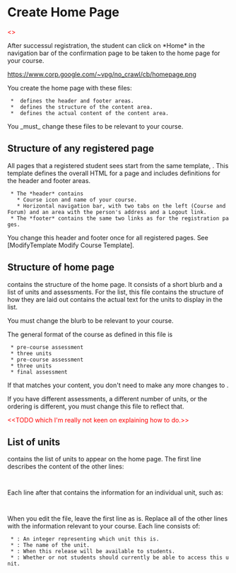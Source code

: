 = Create Home Page =

<font color=red><<TODO fix image url>></font>

After successul registration, the student can click on *Home* in the navigation bar of the confirmation page to be taken to the home page for your course.

https://www.corp.google.com/~vpg/no_crawl/cb/homepage.png

You create the home page with these files:
  * {{{views/base.html}}} defines the header and footer areas.
  * {{{views/course.html}}} defines the structure of the content area.
  * {{{data/unit.csv}}} defines the actual content of the content area. 

You _must_ change these files to be relevant to your course.

== Structure of any registered page ==

All pages that a registered student sees start from the same template, {{{views/base.html}}}. This template defines the overall HTML for a page and includes definitions for the header and footer areas.

  * The *header* contains 
    * Course icon and name of your course.
    * Horizontal navigation bar, with two tabs on the left (Course and Forum) and an area with the person's address and a Logout link.
  * The *footer* contains the same two links as for the registration pages. 

You change this header and footer once for all registered pages. See [ModifyTemplate Modify Course Template].

== Structure of home page ==

{{{views/course.html}}} contains the structure of the home page. It consists of a short blurb and a list of units and assessments. For the list, this file contains the structure of how they are laid out {{{data/unit.csv}}} contains the actual text for the units to display in the list.

You must change the blurb to be relevant to your course. 

The general format of the course as defined in this file is 
  * pre-course assessment
  * three units
  * pre-course assessment
  * three units
  * final assessment

If that matches your content, you don't need to make any more changes to {{{views/course.html}}}. 

If you have different assessments, a different number of units, or the ordering is different, you must change this file to reflect that.

<font color=red><<TODO which I'm really not keen on explaining how to do.>></font>

== List of units ==

{{{data/unit.csv}}} contains the list of units to appear on the home page. The first line describes the content of the other lines:

  {{{unit_id,unit_title,release_date,now_available}}}

Each line after that contains the information for an individual unit, such as: 
  {{{3,Advanced techniques,available July 12,True}}}

When you edit the file, leave the first line as is. Replace all of the other lines with the information relevant to your course. Each line consists of:
  * {{{unit_id}}}: An integer representing which unit this is.
  * {{{unit_title}}}: The name of the unit.
  * {{{release_date}}}: When this release will be available to students.
  * {{{now_available}}}: Whether or not students should currently be able to access this unit.
